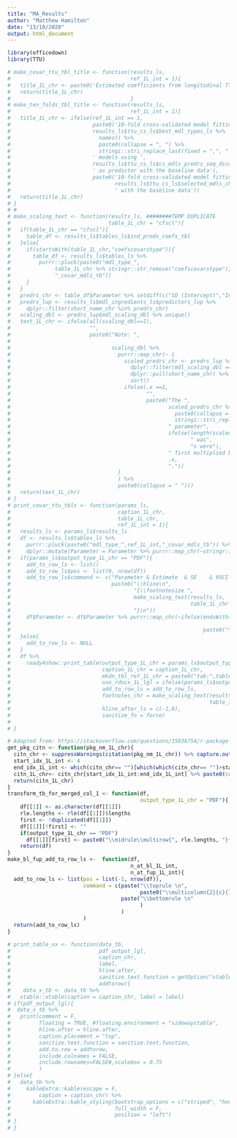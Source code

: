 ```yaml
---
title: "MA_Results"
author: "Matthew Hamilton"
date: "13/10/2020"
output: html_document
---
```

```r
library(officedown)
library(TTU)
```
```r
# make_covar_ttu_tbl_title <- function(results_ls,
#                                      ref_1L_int = 1){
#   title_1L_chr <- paste0('Estimated coefficients from longitudinal TTU models based on individual candidate predictors with ',results_ls$ttu_lngl_ls$incld_covars_chr %>% paste0(collapse = ", ") %>% stringi::stri_replace_last(fixed = ",", " and"),' using ', results_ls$ttu_lngl_ls$best_mdls_tb[[ref_1L_int,"model_type"]], ' (', results_ls$ttu_lngl_ls$best_mdls_tb[[ref_1L_int,"link_and_tfmn_chr"]],')')
#   return(title_1L_chr)
#                                      }
# make_ten_folds_tbl_title <- function(results_ls,
#                                      ref_1L_int = 1){
#   title_1L_chr <- ifelse(ref_1L_int == 1,
#                          paste0('10-fold cross-validated model fitting index for different ',
#                          results_ls$ttu_cs_ls$best_mdl_types_ls %>% 
#                            names() %>% 
#                            paste0(collapse = ", ") %>% 
#                            stringi::stri_replace_last(fixed = ",", " and"), 
#                          ' models using ',
#                          results_ls$ttu_cs_ls$cs_mdls_predrs_seq_dscdng_chr[1],
#                          ' as predictor with the baseline data'),
#                          paste0('10-fold cross-validated model fitting index for different candidate predictors estimated using ',
#                                 results_ls$ttu_cs_ls$selected_mdls_chr[1],
#                                 ' with the baseline data'))
#   return(title_1L_chr)
# }
# #
# make_scaling_text <- function(results_ls, ########TEMP DUPLICATE
#                               table_1L_chr = "cfscl"){
#   if(table_1L_chr == "cfscl"){
#     table_df <- results_ls$tables_ls$ind_preds_coefs_tbl
#   }else{
#     if(startsWith(table_1L_chr,"coefscovarstype")){
#       table_df <- results_ls$tables_ls %>%
#         purrr::pluck(paste0("mdl_type_",
#              table_1L_chr %>% stringr::str_remove("coefscovarstype"),
#              "_covar_mdls_tb"))
#     }
#   }
#   predrs_chr <- table_df$Parameter %>% setdiff(c("SD (Intercept)","Intercept")) %>% stringr::str_replace_all(" model","") %>% stringr::str_replace_all(" baseline","") %>% stringr::str_replace_all(" change","") %>% unique()
#   predrs_lup <- results_ls$mdl_ingredients_ls$predictors_lup %>%
#     dplyr::filter(short_name_chr %in% predrs_chr)
#   scaling_dbl <- predrs_lup$mdl_scaling_dbl %>% unique()
#   text_1L_chr <- ifelse(all(scaling_dbl==1),
#                         "",
#                         paste0("Note: ",
# 
#                                scaling_dbl %>%
#                                  purrr::map_chr(~ {
#                                    scaled_predrs_chr <- predrs_lup %>%
#                                      dplyr::filter(mdl_scaling_dbl == .x) %>%
#                                      dplyr::pull(short_name_chr) %>%
#                                      sort()
#                                    ifelse(.x ==1,
#                                           "",
#                                           paste0("The ",
#                                                  scaled_predrs_chr %>%
#                                                    paste0(collapse = ", ") %>%
#                                                    stringi::stri_replace_last(fixed = ",", " and"),
#                                                  " parameter",
#                                                  ifelse(length(scaled_predrs_chr) == 1,
#                                                         " was",
#                                                         "s were"),
#                                                  " first multiplied by ",
#                                                  .x,
#                                                  "."))
#                                  }
#                                  ) %>%
#                                  paste0(collapse = " ")))
#   return(text_1L_chr)
# }
# print_covar_ttu_tbls <- function(params_ls,
#                                  caption_1L_chr,
#                                  table_1L_chr,
#                                  ref_1L_int = 1){
#   results_ls <- params_ls$results_ls
#   df <- results_ls$tables_ls %>%
#     purrr::pluck(paste0("mdl_type_",ref_1L_int,"_covar_mdls_tb")) %>%
#     dplyr::mutate(Parameter = Parameter %>% purrr::map_chr(~stringr::str_replace_all(.x,"_"," ")))
#   if(params_ls$output_type_1L_chr == "PDF"){
#     add_to_row_ls <- list()
#     add_to_row_ls$pos <- list(0, nrow(df))
#     add_to_row_ls$command <- c("Parameter & Estimate	& SE	& 95CI & R2	& Sigma\\\\\n",
#                                paste0("\\hline\n",
#                                       "{\\footnotesize ",
#                                       make_scaling_text(results_ls,
#                                                         table_1L_chr = knitr::opts_current$get("tab.id")),
#                                       "}\n"))
#     df$Parameter <- df$Parameter %>% purrr::map_chr(~ifelse(endsWith(.x,
#                                                                      " model"),
#                                                             paste0("\\textbf{",.x,"}"),.x))
#   }else{
#     add_to_row_ls <- NULL
#   }
#   df %>%
#     ready4show::print_table(output_type_1L_chr = params_ls$output_type_1L_chr,
#                             caption_1L_chr = caption_1L_chr,
#                             mkdn_tbl_ref_1L_chr = paste0("tab:",table_1L_chr),
#                             use_rdocx_1L_lgl = ifelse(params_ls$output_type_1L_chr=="Word",T,F),
#                             add_to_row_ls = add_to_row_ls,
#                             footnotes_chr = make_scaling_text(results_ls,
#                                                               table_1L_chr = table_1L_chr),
#                             hline_after_ls = c(-1,0),
#                             sanitize_fn = force)
# 
# }
```

```r
# Adapted from: https://stackoverflow.com/questions/15036754/r-package-xtable-how-to-create-a-latextable-with-multiple-rows-and-columns-from
get_pkg_citn <- function(pkg_nm_1L_chr){
  citn_chr <- suppressWarnings(citation(pkg_nm_1L_chr)) %>% capture.output()
  start_idx_1L_int <- 4
  end_idx_1L_int <- which(citn_chr== "")[which(which(citn_chr== "")>start_idx_1L_int)[1]]-1
  citn_1L_chr<- citn_chr[start_idx_1L_int:end_idx_1L_int] %>% paste0(collapse = "")
  return(citn_1L_chr)
}
transform_tb_for_merged_col_1 <- function(df,
                                          output_type_1L_chr = "PDF"){
    df[[1]] <- as.character(df[[1]])
    rle.lengths <- rle(df[[1]])$lengths
    first <- !duplicated(df[[1]])
    df[[1]][!first] <- ""
    if(output_type_1L_chr == "PDF")
      df[[1]][first] <- paste0("\\midrule\\multirow{", rle.lengths, "}{*}{\\textbf{", df[[1]][first], "}}")
    return(df)
}
make_bl_fup_add_to_row_ls <-  function(df,
                                       n_at_bl_1L_int,
                                       n_at_fup_1L_int){
  add_to_row_ls <- list(pos = list(-1, nrow(df)),
                        command = c(paste("\\toprule \n",  
                                          paste0("\\multicolumn{2}{c}{} & \\multicolumn{2}{c}{\\textbf{Baseline (N=",n_at_bl_1L_int,")}} & \\multicolumn{2}{c}{\\textbf{Follow-up (N=",n_at_fup_1L_int,")}} \\\\\n")),
                                    paste("\\bottomrule \n"  
                                          )
                                    )
                        )
  return(add_to_row_ls)
}
```

```r
# print_table_xx <- function(data_tb,
#                            pdf_output_lgl,
#                            caption_chr,
#                            label,
#                            hline.after,
#                            sanitize.text.function = getOption("xtable.sanitize.text.function", NULL),
#                            addtorow){
#    data_x_tb <- data_tb %>%
#   xtable::xtable(caption = caption_chr, label = label)
# if(pdf_output_lgl){
#  data_x_tb %>%
#   print(comment = F,
#         floating = TRUE, #floating.environment = "sidewaystable",
#         hline.after = hline.after,
#         caption.placement = "top",
#         sanitize.text.function = sanitize.text.function,
#         add.to.row = addtorow, 
#         include.colnames = FALSE,
#         include.rownames=FALSE#,scalebox = 0.75
#         ) 
# }else{
#   data_tb %>%
#     kableExtra::kable(escape = F,
#         caption = caption_chr) %>%
#       kableExtra::kable_styling(bootstrap_options = c("striped", "hover", "condensed"), 
#                                 full_width = F, 
#                                 position = "left")
# }
# }
```
